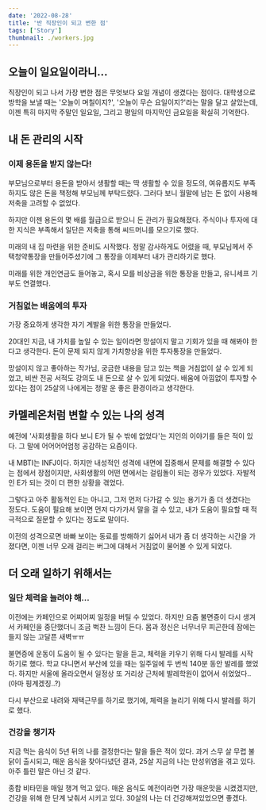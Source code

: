 ```yaml
---
date: '2022-08-28'
title: '반 직장인이 되고 변한 점'
tags: ['Story']
thumbnail: ./workers.jpg
---
```


## 오늘이 일요일이라니...

직장인이 되고 나서 가장 변한 점은 무엇보다 요일 개념이 생겼다는 점이다.
대학생으로 방학을 보낼 때는 '오늘이 며칠이지?', '오늘이 무슨 요일이지?'라는 말을 달고 살았는데,
이젠 특히 마지막 주말인 일요일, 그리고 평일의 마지막인 금요일을 확실히 기억한다.

## 내 돈 관리의 시작

### 이제 용돈을 받지 않는다!

부모님으로부터 용돈을 받아서 생활할 때는 딱 생활할 수 있을 정도의, 
여유롭지도 부족하지도 않은 돈을 책정해 부모님께 부탁드렸다.
그러다 보니 월말에 남는 돈 없이 사용해 저축을 고려할 수 없었다.

하지만 이젠 용돈의 몇 배를 월급으로 받으니 돈 관리가 필요해졌다.
주식이나 투자에 대한 지식은 부족해서 일단은 저축을 통해 씨드머니를 모으기로 했다.

미래의 내 집 마련을 위한 준비도 시작했다. 
정말 감사하게도 어렸을 때, 부모님께서 주택청약통장을 만들어주셨기에
그 통장을 이제부터 내가 관리하기로 했다.

미래를 위한 개인연금도 들어놓고,
혹시 모를 비상금을 위한 통장을 만들고,
유니세프 기부도 연결했다.

### 거침없는 배움에의 투자

가장 중요하게 생각한 자기 계발을 위한 통장을 만들었다.

20대인 지금, 내 가치를 높일 수 있는 일이라면 망설이지 말고 기회가 있을 때 해봐야 한다고 생각한다.
돈이 문제 되지 않게 가치향상을 위한 투자통장을 만들었다.

망설이지 않고 좋아하는 작가님, 궁금한 내용을 담고 있는 책을 거침없이 살 수 있게 되었고,
비싼 전공 서적도 강의도 내 돈으로 살 수 있게 되었다.
배움에 아낌없이 투자할 수 있다는 점이 25살의 나에게는 정말 운 좋은 환경이라고 생각한다.


## 카멜레온처럼 변할 수 있는 나의 성격

예전에 '사회생활을 하다 보니 E가 될 수 밖에 없었다'는 지인의 이야기를 들은 적이 있다.
그 말에 어어어어엄청 공감하는 요즘이다.

내 MBTI는 INFJ이다. 하지만 내성적인 성격에 내면에 집중해서 문제를 해결할 수 있다는 점에서
장점이지만, 사회생활의 어떤 면에서는 걸림돌이 되는 경우가 있었다.
자발적인 E가 되는 것이 더 편한 상황을 겪었다.

그렇다고 아주 활동적인 E는 아니고, 
그저 먼저 다가갈 수 있는 용기가 좀 더 생겼다는 정도다.
도움이 필요해 보이면 먼저 다가가서 말을 걸 수 있고,
내가 도움이 필요할 때 적극적으로 질문할 수 있다는 정도로 말이다.

이전의 성격으로면 바빠 보이는 동료를 방해하기 싫어서 내가 좀 더 생각하는 시간을 가졌다면,
이젠 너무 오래 걸리는 버그에 대해서 거침없이 물어볼 수 있게 되었다.

## 더 오래 일하기 위해서는

### 일단 체력을 늘려야 해...

이전에는 카페인으로 어찌어찌 일정을 버틸 수 있었다.
하지만 요즘 불면증이 다시 생겨서 카페인을 중단했더니 조금 벅찬 느낌이 든다.
몸과 정신은 너무너무 피곤한데 잠에는 들지 않는 고달픈 새벽ㅠㅠ

불면증에 운동이 도움이 될 수 있다는 말을 듣고, 
체력을 키우기 위해 다시 발레를 시작하기로 했다.
학교 다니면서 부산에 있을 때는 일주일에 두 번씩 140분 동안 발레를 했었다.
하지만 서울에 올라오면서 일정상 또 거리상 근처에 발레학원이 없어서 쉬었었다..(아마 핑계겠징..?)

다시 부산으로 내려와 재택근무를 하기로 했기에, 
체력을 늘리기 위해 다시 발레를 하기로 했다.

### 건강을 챙기자

지금 먹는 음식이 5년 뒤의 나를 결정한다는 말을 들은 적이 있다.
과거 스무 살 무렵 불닭이 출시되고, 매운 음식을 찾아다녔던 결과, 
25살 지금의 나는 만성위염을 겪고 있다. 아주 틀린 말은 아닌 것 같다.

종합 비타민을 매일 챙겨 먹고 있다.
매운 음식도 예전이라면 가장 매운맛을 시켰겠지만,
건강을 위해 한 단계 낮춰서 시키고 있다.
30살의 나는 더 건강해져있었으면 좋겠다.